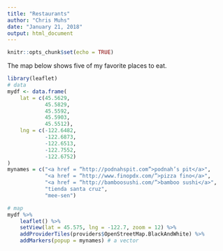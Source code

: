 ```yaml
---
title: "Restaurants"
author: "Chris Muhs"
date: "January 21, 2018"
output: html_document
---
```


```r
knitr::opts_chunk$set(echo = TRUE)
```

The map below shows five of my favorite places to eat.

```r
library(leaflet)
# data
mydf <- data.frame(
    lat = c(45.5629,
            45.5829,
            45.5592,
            45.5903,
            45.5512),
    lng = c(-122.6482,
            -122.6873,
            -122.6513,
            -122.7552,
            -122.6752)
)
mynames = c("<a href = “http://podnahspit.com”>podnah’s pit</a>",
            "<a href = “http://www.finopdx.com/”>pizza fino</a>",
            "<a href = “http://bamboosushi.com/”>bamboo sushi</a>",
            "tienda santa cruz",
            "mee-sen")

# map
mydf %>% 
    leaflet() %>%
    setView(lat = 45.575, lng = -122.7, zoom = 12) %>%
    addProviderTiles(providers$OpenStreetMap.BlackAndWhite) %>%
    addMarkers(popup = mynames) # a vector
```
